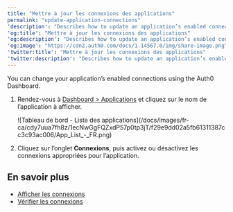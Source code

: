 ```yaml
---
title: "Mettre à jour les connexions des applications"
permalink: "update-application-connections"
'description': "Describes how to update an application’s enabled connections using the Auth0 Dashboard."
'og:title': "Mettre à jour les connexions des applications"
'og:description': "Describes how to update an application’s enabled connections using the Auth0 Dashboard."
'og:image': "https://cdn2.auth0.com/docs/1.14567.0/img/share-image.png"
'twitter:title': "Mettre à jour les connexions des applications"
'twitter:description': "Describes how to update an application’s enabled connections using the Auth0 Dashboard."
---
```


You can change your application’s enabled connections using the <Tooltip href="/docs/docs/fr-ca/glossary?term=auth0-dashboard" tip="Auth0 Dashboard
Principal produit d’Auth0 pour configurer vos services." cta="Voir le glossaire">Auth0 Dashboard</Tooltip>.

1. Rendez-vous à [Dashboard > Applications](https://manage.auth0.com/#/applications) et cliquez sur le nom de l’application à afficher.

   <Frame>![Tableau de bord - Liste des applications](/docs/images/fr-ca/cdy7uua7fh8z/1ecNwGgFQZxdP57p0tp3jT/f29e9dd02a5fb61311387cc3c93ac006/App_List_-_FR.png)</Frame>

2. Cliquez sur l’onglet **Connexions**, puis activez ou désactivez les connexions appropriées pour l’application.

## En savoir plus

* [Afficher les connexions](/docs/fr-ca/authenticate/identity-providers/view-connections)
* [Vérifier les connexions](/docs/fr-ca/troubleshoot/basic-issues/verify-connections)